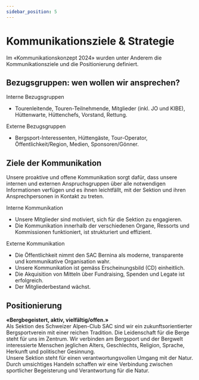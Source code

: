 ```yaml
---
sidebar_position: 5
---
```


# Kommunikationsziele & Strategie
Im «Kommunikationskonzept 2024» wurden unter Anderem die Kommunikationsziele und die Positionierung definiert.


## Bezugsgruppen: wen wollen wir ansprechen? 
Interne Bezugsgruppen 
- Tourenleitende, Touren-Teilnehmende, Mitglieder (inkl. JO und KIBE), Hüttenwarte, Hüttenchefs, Vorstand, Rettung. 

Externe Bezugsgruppen 
- Bergsport-Interessenten, Hüttengäste, Tour-Operator, Öffentlichkeit/Region, Medien, Sponsoren/Gönner. 


## Ziele der Kommunikation 
Unsere proaktive und offene Kommunikation sorgt dafür, dass unsere internen und externen Anspruchsgruppen über alle notwendigen Informationen verfügen und es ihnen leichtfällt, mit der Sektion und ihren Ansprechpersonen in Kontakt zu treten. 

Interne Kommunikation 
- Unsere Mitglieder sind motiviert, sich für die Sektion zu engagieren.  
- Die Kommunikation innerhalb der verschiedenen Organe, Ressorts und Kommissionen funktioniert, ist strukturiert und effizient. 

Externe Kommunikation 
- Die Öffentlichkeit nimmt den SAC Bernina als moderne, transparente und kommunikative Organisation wahr.  
- Unsere Kommunikation ist gemäss Erscheinungsbild (CD) einheitlich.  
- Die Akquisition von Mitteln über Fundraising, Spenden und Legate ist erfolgreich. 
- Der Mitgliederbestand wächst. 


## Positionierung
**«Bergbegeistert, aktiv, vielfältig/offen.»**\
Als Sektion des Schweizer Alpen-Club SAC sind wir ein zukunftsorientierter Bergsportverein mit einer reichen Tradition. Die Leidenschaft für die Berge steht für uns im Zentrum. Wir verbinden am Bergsport und der Bergwelt interessierte Menschen jeglichen Alters, Geschlechts, Religion, Sprache, Herkunft und politischer Gesinnung.\
Unsere Sektion steht für einen verantwortungsvollen Umgang mit der Natur. Durch umsichtiges Handeln schaffen wir eine Verbindung zwischen sportlicher Begeisterung und Verantwortung für die Natur. 
